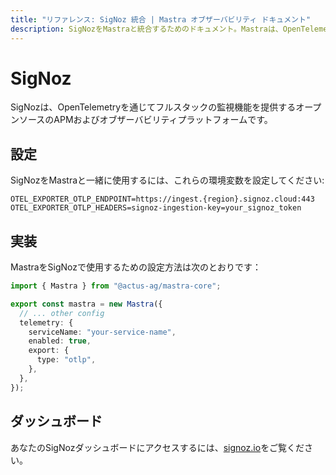 ```yaml
---
title: "リファレンス: SigNoz 統合 | Mastra オブザーバビリティ ドキュメント"
description: SigNozをMastraと統合するためのドキュメント。Mastraは、OpenTelemetryを通じてフルスタック監視を提供するオープンソースのAPMおよびオブザーバビリティプラットフォームです。
---
```


# SigNoz

SigNozは、OpenTelemetryを通じてフルスタックの監視機能を提供するオープンソースのAPMおよびオブザーバビリティプラットフォームです。

## 設定

SigNozをMastraと一緒に使用するには、これらの環境変数を設定してください:

```env
OTEL_EXPORTER_OTLP_ENDPOINT=https://ingest.{region}.signoz.cloud:443
OTEL_EXPORTER_OTLP_HEADERS=signoz-ingestion-key=your_signoz_token
```

## 実装

MastraをSigNozで使用するための設定方法は次のとおりです：

```typescript
import { Mastra } from "@actus-ag/mastra-core";

export const mastra = new Mastra({
  // ... other config
  telemetry: {
    serviceName: "your-service-name",
    enabled: true,
    export: {
      type: "otlp",
    },
  },
});
```

## ダッシュボード

あなたのSigNozダッシュボードにアクセスするには、[signoz.io](https://signoz.io/)をご覧ください。
